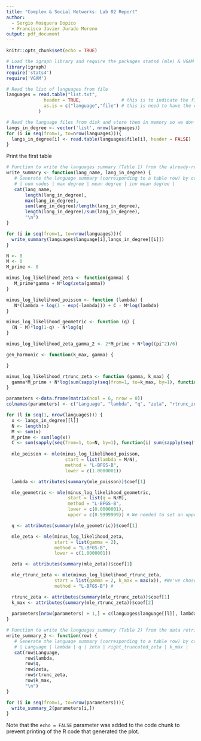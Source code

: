 ```yaml
---
title: "Complex & Social Networks: Lab 02 Report"
author:
  - Sergio Mosquera Dopico
  - Francisco Javier Jurado Moreno
output: pdf_document
---
```


```r
knitr::opts_chunk$set(echo = TRUE)
```

```r
# Load the igraph library and require the packages stats4 (mle) & VGAM (Riemman-zeta)
library(igraph)
require('stats4')
require('VGAM')
```

```r
# Read the list of languages from file
languages = read.table("list.txt",
              header = TRUE,               # this is to indicate the first line of the file contains the names of the columns instead of the real data
              as.is = c("language","file") # this is need to have the cells treated as real strings and not as categorial data.
            )

# Read the language files from disk and store them in memory so we don't have to do so multiple times
langs_in_degree <- vector('list', nrow(languages))
for (i in seq(from=1, to=nrow(languages))){
  langs_in_degree[i] <- read.table(languages$file[i], header = FALSE)
}
```


Print the first table

```r
# Function to write the languages summary (Table 1) from the already-read language data
write_summary <- function(lang_name, lang_in_degree) {
   # Generate the language summary (corresponding to a table row) by concatenating the following fields (Language name must be accessed)
   # | num nodes | max degree | mean degree | inv mean degree |
   cat(lang_name,
       length(lang_in_degree),
       max(lang_in_degree),
       sum(lang_in_degree)/length(lang_in_degree),
       length(lang_in_degree)/sum(lang_in_degree),
       "\n")
}
```

```r
for (i in seq(from=1, to=nrow(languages))){
  write_summary(languages$language[i],langs_in_degree[[i]])
}
```

```r
N <- 0
M <- 0
M_prime <- 0

minus_log_likelihood_zeta <- function(gamma) {
   M_prime*gamma + N*log(zeta(gamma))
}

minus_log_likelihood_poisson <- function (lambda) {
   N*(lambda + log(1 - exp(-lambda))) + C - M*log(lambda)
}

minus_log_likelihood_geometric <- function (q) {
  (N - M)*log(1-q) - N*log(q)
}

minus_log_likelihood_zeta_gamma_2 <- 2*M_prime + N*log((pi^2)/6)

gen_harmonic <- function(k_max, gamma) {

}

minus_log_likelihood_rtrunc_zeta <- function (gamma, k_max) {
  gamma*M_prime + N*log(sum(sapply(seq(from=1, to=k_max, by=1), function(x) x^(-gamma))))
}
```

```r

parameters <-data.frame(matrix(ncol = 6, nrow = 0))
colnames(parameters) <- c("Language", "lambda", "q", "zeta", "rtrunc_zeta", "k_max")

for (l in seq(1, nrow(languages))) {
  x <- langs_in_degree[[l]]
  N <- length(x)
  M <- sum(x)
  M_prime <- sum(log(x))
  C <- sum(sapply(seq(from=1, to=N, by=1), function(i) sum(sapply(seq(from=1, to=x[i], by=1), function(j) log(j)))))
  
  mle_poisson <- mle(minus_log_likelihood_poisson,
                      start = list(lambda = M/N),
                      method = "L-BFGS-B",
                      lower = c(1.0000001))

  lambda <- attributes(summary(mle_poisson))$coef[1]

  mle_geometric <- mle(minus_log_likelihood_geometric,
                       start = list(q = N/M),
                       method = "L-BFGS-B",
                       lower = c(0.0000001),
                       upper = c(0.9999999)) # We needed to set an upper bound

  q <- attributes(summary(mle_geometric))$coef[1]

  mle_zeta <- mle(minus_log_likelihood_zeta,
                  start = list(gamma = 2),
                  method = "L-BFGS-B",
                  lower = c(1.0000001))

  zeta <- attributes(summary(mle_zeta))$coef[1]

  mle_rtrunc_zeta <- mle(minus_log_likelihood_rtrunc_zeta,
                  start = list(gamma = 2, k_max = max(x)), #We've chosen the largest k
                  method = "L-BFGS-B") #

  rtrunc_zeta <- attributes(summary(mle_rtrunc_zeta))$coef[1]
  k_max <- attributes(summary(mle_rtrunc_zeta))$coef[2]
  
  parameters[nrow(parameters) + 1,] = c(languages$language[[l]], lambda, q, zeta, rtrunc_zeta, k_max)
}

```

```r
# Function to write the languages summary (Table 2) from the data retrieved in previous chunk
write_summary_2 <- function(row) {
   # Generate the language summary (corresponding to a table row) by concatenating the following fields (Language name must be accessed)
   # | Language | lambda | q | zeta | right_truncated_zeta | k_max |
   cat(row$Language,
       row$lambda,
       row$q,
       row$zeta,
       row$rtrunc_zeta,
       row$k_max,
       "\n")
}
```

```r
for (i in seq(from=1, to=nrow(parameters))){
  write_summary_2(parameters[i,])
}
```

Note that the `echo = FALSE` parameter was added to the code chunk to prevent printing of the R code that generated the plot.
